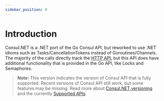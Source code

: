 ```yaml
---
sidebar_position: 0
---
```


# Introduction

Consul.NET is a .NET port of the Go Consul API, but reworked to use .NET idioms such as Tasks/CancellationTokens instead
of Goroutines/Channels. The majority of the calls directly track
the [HTTP API](https://www.consul.io/docs/agent/http.html), but this API does have additional functionality that is
provided in the Go API, like Locks and Semaphores.

<ConsulAPIBadge inline={false}/>

> **Note:** This version indicates the version of Consul API that is fully supported. Recent versions of Consul API still work, but some features may be missing. Read more about [Consul.NET versioning](./3-contributing/6-release-process.mdx#versioning) and the currently [Supported APIs](./2-guides/3-supported-apis.mdx).
